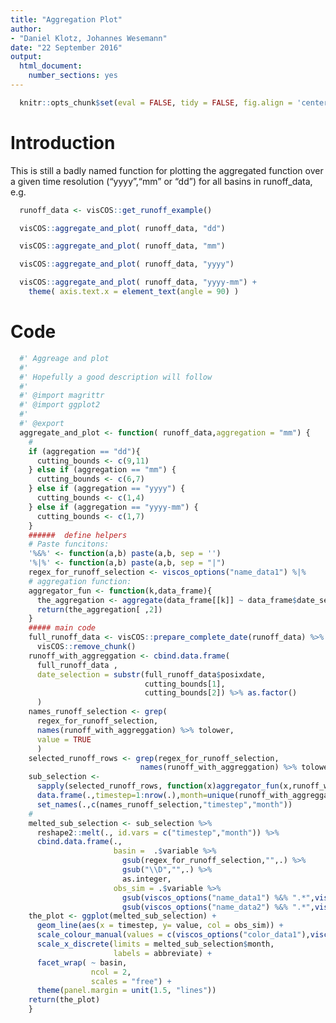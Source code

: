 ```yaml
---
title: "Aggregation Plot"
author: 
- "Daniel Klotz, Johannes Wesemann"
date: "22 September 2016"
output:
  html_document:
    number_sections: yes
---
```




```r
  knitr::opts_chunk$set(eval = FALSE, tidy = FALSE, fig.align = 'center')
```

# Introduction
This is still a badly named function for plotting the aggregated function over a given time resolution ("yyyy","mm" or "dd") for 
all basins in runoff_data, e.g. 

```r
  runoff_data <- visCOS::get_runoff_example()
```

```r
  visCOS::aggregate_and_plot( runoff_data, "dd")
```

```r
  visCOS::aggregate_and_plot( runoff_data, "mm")
```

```r
  visCOS::aggregate_and_plot( runoff_data, "yyyy")
```

```r
  visCOS::aggregate_and_plot( runoff_data, "yyyy-mm") + 
    theme( axis.text.x = element_text(angle = 90) )
```

# Code

```r
  #' Aggreage and plot
  #' 
  #' Hopefully a good description will follow 
  #'
  #' @import magrittr
  #' @import ggplot2
  #'
  #' @export
  aggregate_and_plot <- function( runoff_data,aggregation = "mm") {
    #
    if (aggregation == "dd"){
      cutting_bounds <- c(9,11)
    } else if (aggregation == "mm") {
      cutting_bounds <- c(6,7)
    } else if (aggregation == "yyyy") {
      cutting_bounds <- c(1,4)
    } else if (aggregation == "yyyy-mm") {
      cutting_bounds <- c(1,7)
    }
    ######  define helpers
    # Paste funcitons:
    '%&%' <- function(a,b) paste(a,b, sep = '')
    '%|%' <- function(a,b) paste(a,b, sep = "|")
    regex_for_runoff_selection <- viscos_options("name_data1") %|%                                   viscos_options("name_data2")
    # aggregation function:
    aggregator_fun <- function(k,data_frame){
      the_aggregation <- aggregate(data_frame[[k]] ~ data_frame$date_selection, FUN=median)
      return(the_aggregation[ ,2])
    }
    ##### main code 
    full_runoff_data <- visCOS::prepare_complete_date(runoff_data) %>% 
      visCOS::remove_chunk()
    runoff_with_aggreggation <- cbind.data.frame(
      full_runoff_data ,
      date_selection = substr(full_runoff_data$posixdate,
                              cutting_bounds[1],
                              cutting_bounds[2]) %>% as.factor()
      )
    names_runoff_selection <- grep(
      regex_for_runoff_selection,
      names(runoff_with_aggreggation) %>% tolower, 
      value = TRUE
      )
    selected_runoff_rows <- grep(regex_for_runoff_selection,
                             names(runoff_with_aggreggation) %>% tolower)
    sub_selection <- 
      sapply(selected_runoff_rows, function(x)aggregator_fun(x,runoff_with_aggreggation)) %>% 
      data.frame(.,timestep=1:nrow(.),month=unique(runoff_with_aggreggation$date_selection) ) %>% 
      set_names(.,c(names_runoff_selection,"timestep","month"))
    # 
    melted_sub_selection <- sub_selection %>% 
      reshape2::melt(., id.vars = c("timestep","month")) %>% 
      cbind.data.frame(., 
                       basin =  .$variable %>%
                         gsub(regex_for_runoff_selection,"",.) %>% 
                         gsub("\\D","",.) %>%
                         as.integer, 
                       obs_sim = .$variable %>% 
                         gsub(viscos_options("name_data1") %&% ".*",viscos_options("name_data1"),.) %>% 
                         gsub(viscos_options("name_data2") %&% ".*",viscos_options("name_data2"),.))
    the_plot <- ggplot(melted_sub_selection) + 
      geom_line(aes(x = timestep, y= value, col = obs_sim)) + 
      scale_colour_manual(values = c(viscos_options("color_data1"),viscos_options("color_data2"))) + 
      scale_x_discrete(limits = melted_sub_selection$month, 
                       labels = abbreviate) + 
      facet_wrap( ~ basin,
                  ncol = 2, 
                  scales = "free") +
      theme(panel.margin = unit(1.5, "lines")) 
    return(the_plot)
    }
```



